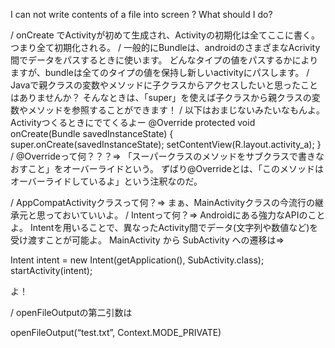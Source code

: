 I can not write contents of a file into screen ?
What should I do?

/
onCreate でActivityが初めて生成され、Activityの初期化は全てここに書く。つまり全て初期化される。
/
一般的にBundleは、androidのさまざまなAcrivity間でデータをパスするときに使います。 
どんなタイプの値をパスするかによりますが、bundleは全てのタイプの値を保持し新しいactivityにパスします。
/
Javaで親クラスの変数やメソッドに子クラスからアクセスしたいと思ったことはありませんか？
そんなときは、「super」を使えば子クラスから親クラスの変数やメソッドを参照することができます！
/
以下はおまじないみたいなもんよ。Activityつくるときにでてくるよー
@Override
protected void onCreate(Bundle savedInstanceState) {
    super.onCreate(savedInstanceState);
    setContentView(R.layout.activity_a);
}
/
@Overrideって何？？？⇒
「スーパークラスのメソッドをサブクラスで書きなおすこと」をオーバーライドという。
ずばり@Overrideとは、「このメソッドはオーバーライドしているよ」という注釈なのだ。

/
AppCompatActivityクラスって何？⇒
まぁ、MainActivityクラスの今流行の継承元と思っておいていいよ。
/
Intentって何？⇒
Androidにある強力なAPIのことよ。
Intentを用いることで、異なったActivity間でデータ(文字列や数値など)を受け渡すことが可能よ。
MainActivity から SubActivity への遷移は⇒

Intent intent = new Intent(getApplication(), SubActivity.class);
startActivity(intent);

よ！

/
openFileOutputの第二引数は

openFileOutput("test.txt", Context.MODE_PRIVATE)
